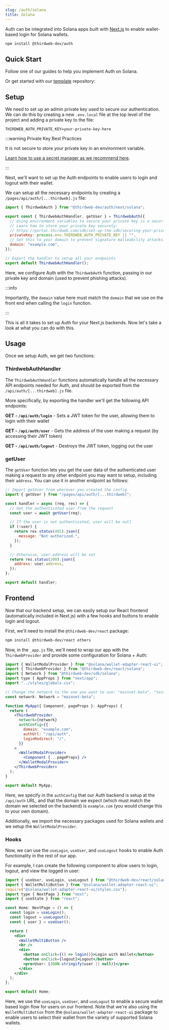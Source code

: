 ```yaml
---
slug: /auth/solana
title: Solana
---
```



Auth can be integrated into Solana apps built with [Next.js](https://nextjs.org) to enable wallet-based login for Solana wallets.

```bash npm2yarn
npm install @thirdweb-dev/auth
```

## Quick Start

Follow one of our guides to help you implement Auth on Solana.

<div className="row" style={{ marginBottom: 24 }}>
  <div className="col col--6" style={{ padding: 8 }}>
    <QuickstartCard
      name="Add Sign In with Solana to Your App"
      link="https://blog.thirdweb.com/guides/sign-in-with-solana-authenticate-users-with-their-phantom-wallet/"
      image="/assets/icons/education.png"
    />
  </div>
  <div className="col col--6" style={{ padding: 8 }}>
    <QuickstartCard
      name="Create An NFT Gated Website on Solana"
      link="https://blog.thirdweb.com/guides/create-an-nft-gated-site-on-solana/"
      image="/assets/icons/education.png"
    />
  </div>
</div>

Or get started with our [template](/templates) repository:

<div className="row" style={{ marginTop: 24 }}>
  <div className="col col--12" style={{ padding: 8 }}>
    <QuickstartCard
      name="Example Repo: Auth + Solana"
      link="https://github.com/thirdweb-example/thirdweb-auth-solana-next"
      image="/assets/languages/nextjs.png"
    />
  </div>
</div>

## Setup

We need to set up an admin private key used to secure our authentication. We can do this by creating a new `.env.local` file at the top level of the project and adding a private key to the file:

```
THIRDWEB_AUTH_PRIVATE_KEY=your-private-key-here
```

:::warning Private Key Best Practices

It is not secure to store your private key in an environment variable.

[Learn how to use a secret manager as we recommend here](/sdk/set-up-the-sdk/securing-your-private-key).

:::

Next, we'll want to set up the Auth endpoints to enable users to login and logout with their wallet.

We can setup all the necessary endpoints by creating a `/pages/api/auth/[...thirdweb].js` file:

```javascript file=/pages/api/auth/[...thirdweb].js
import { ThirdwebAuth } from "@thirdweb-dev/auth/next/solana";

export const { ThirdwebAuthHandler, getUser } = ThirdwebAuth({
  // Using environment variables to secure your private key is a security vulnerability.
  // Learn how to store your private key securely:
  // https://portal.thirdweb.com/sdk/set-up-the-sdk/securing-your-private-key
  privateKey: process.env.THIRDWEB_AUTH_PRIVATE_KEY || "",
  // Set this to your domain to prevent signature malleability attacks.
  domain: "example.com",
});

// Export the handler to setup all your endpoints
export default ThirdwebAuthHandler();
```

Here, we configure Auth with the `ThirdwebAuth` function, passing in our private key and domain (used to prevent phishing attacks).

:::info

Importantly, the `domain` value here must match the `domain` that we use on the front end when calling the `login` function.

:::

This is all it takes to set up Auth for your Next.js backends. Now let's take a look at what you can do with this.

## Usage

Once we setup Auth, we get two functions:

### ThirdwebAuthHandler

The `ThirdwebAuthHandler` functions automatically handle all the necessary API endpoints needed for Auth, and should be exported from the `/api/auth/[...thirdweb].js` file.

More specifically, by exporting the handler we'll get the following API endpoints:

**GET - `/api/auth/login`** - Sets a JWT token for the user, allowing them to login with their wallet

**GET - `/api/auth/user`** - Gets the address of the user making a request (by accessing their JWT token)

**GET - `/api/auth/logout`** - Destroys the JWT token, logging out the user

### getUser

The `getUser` function lets you get the user data of the authenticated user making a request to any other endpoint you may want to setup, including their `address`. You can use it in another endpoint as follows:

```javascript
// Import getUser from wherever you created the config
import { getUser } from "/pages/api/auth/[...thirdweb]";

const handler = async (req, res) => {
  // Get the authenticated user from the request
  const user = await getUser(req);

  // If the user is not authenticated, user will be null
  if (!user) {
    return res.status(401).json({
      message: "Not authorized.",
    });
  }

  // Otherwise, user.address will be set
  return res.status(200).json({
    address: user.address,
  });
};

export default handler;
```

## Frontend

Now that our backend setup, we can easily setup our React frontend (automatically included in Next.js) with a few hooks and buttons to enable login and logout.

First, we'll need to install the `@thirdweb-dev/react` package:

```bash npm2yarn
npm install @thirdweb-dev/react ethers
```

Now, in the `_app.js` file, we'll need to wrap our app with the `ThirdwebProvider` and provide some configuration for Solana + Auth:

```jsx
import { WalletModalProvider } from "@solana/wallet-adapter-react-ui";
import { ThirdwebProvider } from "@thirdweb-dev/react/solana";
import { Network } from "@thirdweb-dev/sdk/solana";
import type { AppProps } from "next/app";
import "../styles/globals.css";

// Change the network to the one you want to use: "mainnet-beta", "testnet", "devnet", "localhost" or your own RPC endpoint
const network: Network = "mainnet-beta";

function MyApp({ Component, pageProps }: AppProps) {
  return (
    <ThirdwebProvider
      network={network}
      authConfig={{
        domain: "example.com",
        authUrl: "/api/auth",
        loginRedirect: "/",
      }}
    >
      <WalletModalProvider>
        <Component {...pageProps} />
      </WalletModalProvider>
    </ThirdwebProvider>
  );
}

export default MyApp;
```

Here, we specify in the `authConfig` that our Auth backend is setup at the `/api/auth` URL, and that the domain we expect (which must match the domain we selected on the backend) is `example.com` (you would change this to your own domain).

Additionally, we import the necessary packages used for Solana wallets and we setup the `WalletModalProvider`.

### Hooks

Now, we can use the `useLogin`, `useUser`, and `useLogout` hooks to enable Auth functionality in the rest of our app.

For example, I can create the following component to allow users to login, logout, and view the logged in user:

```jsx
import { useUser, useLogin, useLogout } from "@thirdweb-dev/react/solana";
import { WalletMultiButton } from "@solana/wallet-adapter-react-ui";
require("@solana/wallet-adapter-react-ui/styles.css");
import type { NextPage } from "next";
import { useState } from "react";

const Home: NextPage = () => {
  const login = useLogin();
  const logout = useLogout();
  const { user } = useUser();

  return (
    <div>
      <WalletMultiButton />
      <br />
      <div>
        <button onClick={() => login()}>Login with Wallet</button>
        <button onClick={logout}>Logout</button>
        <pre>User: {JSON.stringify(user || null)}</pre>
      </div>
    </div>
  );
};

export default Home;
```

Here, we use the `useLogin`, `useUser`, and `useLogout` to enable a secure wallet based login flow for users on our frontend. Note that we're also using the `WalletMultiButton` from the `@solana/wallet-adapter-react-ui` package to enable users to select their wallet from the variety of supported Solana wallets.
